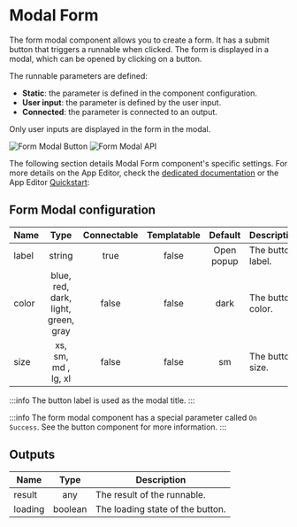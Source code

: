 

# Modal Form

The form modal component allows you to create a form. It has a submit button that triggers a runnable when clicked. The form is displayed in a modal, which can be opened by clicking on a button.

The runnable parameters are defined:

- **Static**: the parameter is defined in the component configuration.
- **User input**: the parameter is defined by the user input.
- **Connected**: the parameter is connected to an output.

Only user inputs are displayed in the form in the modal.

![Form Modal Button](../../assets/apps/4_app_component_library/form-modal-button.png.webp)
![Form Modal API](../../assets/apps/4_app_component_library/form-modal.png.webp)

The following section details Modal Form component's specific settings. For more details on the App Editor, check the [dedicated documentation](../0_app_editor/index.mdx) or the App Editor [Quickstart](../../getting_started/7_apps_quickstart/index.mdx):

<div class="grid grid-cols-2 gap-6 mb-4">
    <DocCard
        color="orange"
        title="App Editor Documentation"
        description="The app editor is a low-code builder to create custom User Interfaces with a mix of drag-and-drop and code."
        href="/docs/apps/app_editor"
    />
    <DocCard
        color="orange"
        title="Apps Quickstart"
        description="Learn how to build your first app in a matter of minutes."
        href="/docs/getting_started/apps_quickstart"
    />
</div>

## Form Modal configuration

| Name  |                Type                 | Connectable | Templatable |  Default   | Description       |
| ----- | :---------------------------------: | :---------: | :---------: | :--------: | ----------------- |
| label |               string                |    true     |    false    | Open popup | The button label. |
| color | blue, red, dark, light, green, gray |    false    |    false    |    dark    | The button color. |
| size  |         xs, sm, md , lg, xl         |    false    |    false    |     sm     | The button size.  |

:::info
The button label is used as the modal title.
:::

:::info
The form modal component has a special parameter called `On Success`. See the button component for more information.
:::

## Outputs

| Name    |  Type   | Description                      |
| ------- | :-----: | -------------------------------- |
| result  |   any   | The result of the runnable.      |
| loading | boolean | The loading state of the button. |
